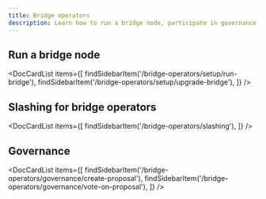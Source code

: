 ```yaml
---
title: Bridge operators
description: Learn how to run a bridge node, participate in governance, and more.
---
```



## Run a bridge node

<DocCardList items={[
    findSidebarItem('/bridge-operators/setup/run-bridge'),
    findSidebarItem('/bridge-operators/setup/upgrade-bridge'),
    ]} />

## Slashing for bridge operators

<DocCardList items={[
    findSidebarItem('/bridge-operators/slashing'),
    ]} />

## Governance

<DocCardList items={[
    findSidebarItem('/bridge-operators/governance/create-proposal'),
    findSidebarItem('/bridge-operators/governance/vote-on-proposal'),
    ]} />
